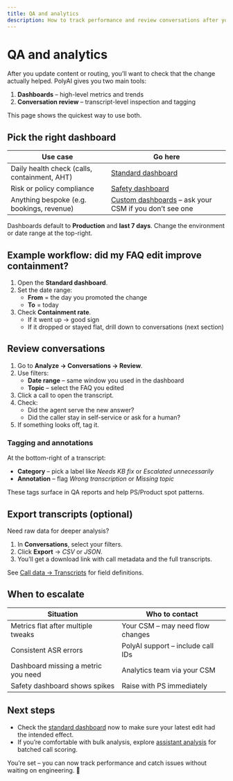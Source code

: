 ```yaml
---
title: QA and analytics
description: How to track performance and review conversations after your agent is live.
---
```


# QA and analytics

After you update content or routing, you’ll want to check that the change actually helped. PolyAI gives you two main tools:

1. **Dashboards** – high-level metrics and trends
2. **Conversation review** – transcript-level inspection and tagging

This page shows the quickest way to use both.

## Pick the right dashboard

| Use case | Go here |
|----------|---------|
| Daily health check (calls, containment, AHT) | [Standard dashboard](/analytics/dashboards/standard) |
| Risk or policy compliance | [Safety dashboard](/analytics/dashboards/safety) |
| Anything bespoke (e.g. bookings, revenue) | [Custom dashboards](/analytics/dashboards/custom) – ask your CSM if you don’t see one |

Dashboards default to **Production** and **last 7 days**. Change the environment or date range at the top-right.

## Example workflow: did my FAQ edit improve containment?

1. Open the **Standard dashboard**.
2. Set the date range:
   - **From** = the day you promoted the change
   - **To** = today
3. Check **Containment rate**.
   - If it went up → good sign
   - If it dropped or stayed flat, drill down to conversations (next section)

## Review conversations

1. Go to **Analyze → Conversations → Review**.
2. Use filters:
   - **Date range** – same window you used in the dashboard
   - **Topic** – select the FAQ you edited
3. Click a call to open the transcript.
4. Check:
   - Did the agent serve the new answer?
   - Did the caller stay in self-service or ask for a human?
5. If something looks off, tag it.

### Tagging and annotations

At the bottom-right of a transcript:

- **Category** – pick a label like *Needs KB fix* or *Escalated unnecessarily*
- **Annotation** – flag *Wrong transcription* or *Missing topic*

These tags surface in QA reports and help PS/Product spot patterns.

## Export transcripts (optional)

Need raw data for deeper analysis?

1. In **Conversations**, select your filters.
2. Click **Export** → *CSV* or *JSON*.
3. You’ll get a download link with call metadata and the full transcripts.

See [Call data → Transcripts](/call-data/studio-transcripts) for field definitions.

## When to escalate

| Situation | Who to contact |
|-----------|----------------|
| Metrics flat after multiple tweaks | Your CSM – may need flow changes |
| Consistent ASR errors | PolyAI support – include call IDs |
| Dashboard missing a metric you need | Analytics team via your CSM |
| Safety dashboard shows spikes | Raise with PS immediately |

## Next steps

- Check the [standard dashboard](/analytics/dashboards/standard) now to make sure your latest edit had the intended effect.
- If you’re comfortable with bulk analysis, explore [assistant analysis](/assistant-analysis/introduction) for batched call scoring.

You’re set – you can now track performance and catch issues without waiting on engineering. 🎉